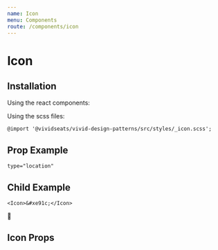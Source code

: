 ```yaml
---
name: Icon
menu: Components
route: /components/icon
---
```



# Icon

## Installation

Using the react components:


Using the scss files:

    @import '@vividseats/vivid-design-patterns/src/styles/_icon.scss';

## Prop Example

`type="location"`

<Playground>
    <Icon type="location" />
</Playground>

## Child Example

`<Icon>&#xe91c;</Icon>`

<Playground>
    <Icon>&#xe91c;</Icon>
</Playground>

## Icon Props

<Props of={Icon} />
